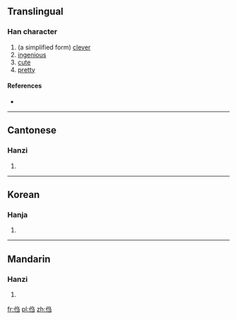 ==Translingual==

===Han character===
{{Han char|rn=9|rad=人|as=05|sn=7|four=|canj=人弓尸一 (ONSM)|ids=⿰[[亻]][[刍]]}}

# (a simplified form) [[clever]]
# [[ingenious]]
# [[cute]]
# [[pretty]]

====References====
* {{Han ref|kx=0100.021|hdz=10137.080|uh=3447|ud=13383}}

----

==Cantonese==

===Hanzi===
{{yue-hanzi|jyut=[[zaau3]]|y=jaau3}}

# {{defn|lang=yue|sort=人05}}

----

==Korean==

===Hanja===
{{ko-hanja|hangeul=추|rv=chu|mr=ch'u|y=chwu|eumhun=[[고용]]되다|ehrv=goyongdoeda|ehmr=koyongdoeda|ehy=koyongtoyta}}

# {{defn|lang=ko|sort=人05}}

----

==Mandarin==

===Hanzi===
{{cmn-hanzi|pin=[[zhòu]] ([[zhou4]])|wg=chou<sup>4</sup>}}

# {{defn|lang=cmn|sort=人05}}

[[fr:㑇]]
[[pl:㑇]]
[[zh:㑇]]